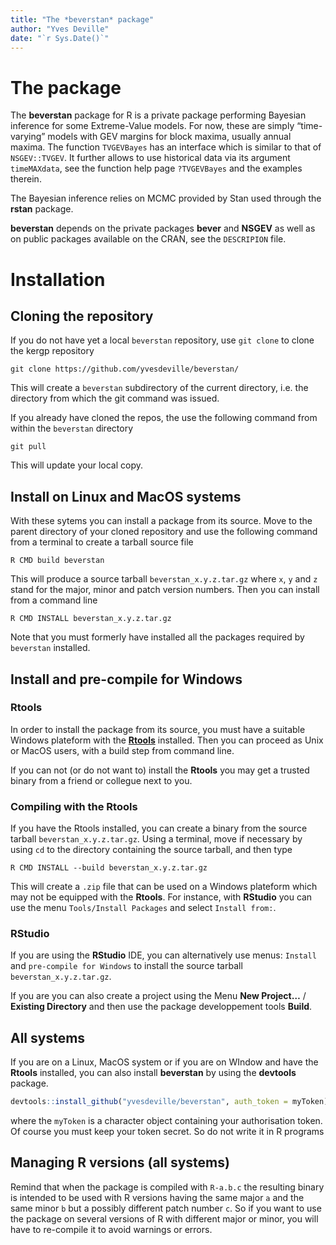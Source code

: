 ```yaml
---
title: "The *beverstan* package"
author: "Yves Deville"
date: "`r Sys.Date()`"
---
```


# The package

The **beverstan** package for R is a private package performing
Bayesian inference for some Extreme-Value models. For now, these are
simply "time-varying" models with GEV margins for block maxima,
usually annual maxima. The function `TVGEVBayes` has an interface
which is similar to that of `NSGEV::TVGEV`. It further allows to use
historical data via its argument `timeMAXdata`, see the function help
page `?TVGEVBayes` and the examples therein.

The Bayesian inference relies on MCMC provided by Stan used through the
**rstan** package.       

**beverstan** depends on the private packages **bever** and **NSGEV**
as well as on public packages available on the CRAN, see the
`DESCRIPION` file.

# Installation
  
## Cloning the repository

If you do not have yet a local `beverstan` repository, use `git clone`
to clone the kergp repository

`git clone https://github.com/yvesdeville/beverstan/`

This will create a `beverstan` subdirectory of the current directory,
i.e. the directory from which the git command was issued.

If you already have cloned the repos, the use the following command from
within the `beverstan` directory 
   
`git pull`

This will update your local copy.
        
## Install on Linux and MacOS systems

With these sytems you can install a package from its source. Move to
the parent directory of your cloned repository and use the following
command from a terminal to create a tarball source file

`R CMD build beverstan`

This will produce a source tarball `beverstan_x.y.z.tar.gz` where `x`, `y`
and `z` stand for the major, minor and patch version numbers. Then you
can install from a command line

`R CMD INSTALL beverstan_x.y.z.tar.gz`

Note that you must formerly have installed all the packages required by
`beverstan` installed.


## Install and pre-compile for Windows

### Rtools
	   
In order to install the package from its source, you must have a
suitable Windows plateform with the [**Rtools**](https://cran.r-project.org/bin/windows/Rtools/)
installed. Then you can
proceed as Unix or MacOS users, with a build step from command line.

If you can not (or do not want to) install the **Rtools** you may get
a trusted binary from a friend or collegue next to you.

### Compiling with the Rtools
    
If you have the Rtools installed, you can create a binary from the
source tarball `beverstan_x.y.z.tar.gz`.  Using a terminal, move if
necessary by using `cd` to the directory containing the source
tarball, and then type

`R CMD INSTALL --build beverstan_x.y.z.tar.gz`

This will create a `.zip` file that can be used on a Windows plateform
which may not be equipped with the **Rtools**. For instance, with
**RStudio** you can use the menu `Tools/Install Packages` and select
`Install from:`.

### RStudio	 
	 
If you are using the **RStudio** IDE, you can alternatively use menus:
`Install` and `pre-compile for Windows` to install the source
tarball `beverstan_x.y.z.tar.gz`.

If you are you can also create a project using the Menu **New Project...** / **Existing Directory**
and then use the package developpement tools **Build**.
   

## All systems

If you are on a Linux, MacOS system or if you are on WIndow and have
the **Rtools** installed, you can also install **beverstan** by using the
**devtools** package.

```r
devtools::install_github("yvesdeville/beverstan", auth_token = myToken)
```	     
where the `myToken` is a character object containing your
authorisation token. Of course you must keep your token secret. So do
not write it in R programs
    
## Managing R versions (all systems)

Remind that when the package is compiled with `R-a.b.c` the resulting
binary is intended to be used with R versions having the same major
`a` and the same minor `b` but a possibly different patch number
`c`. So if you want to use the package on several versions of R with different
major or minor, you will have to re-compile it to avoid warnings or errors.
 